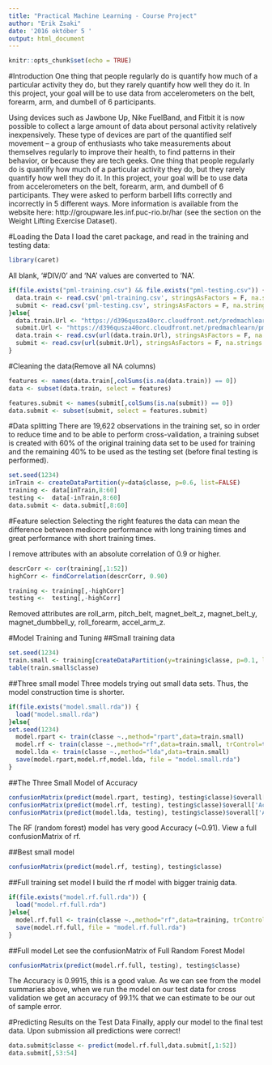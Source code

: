 ```yaml
---
title: "Practical Machine Learning - Course Project"
author: "Erik Zsaki"
date: '2016 október 5 '
output: html_document
---
```


```r
knitr::opts_chunk$set(echo = TRUE)
```

#Introduction
One thing that people regularly do is quantify how much of a particular activity they do, but they rarely quantify how well they do it. In this project, your goal will be to use data from accelerometers on the belt, forearm, arm, and dumbell of 6 participants.

Using devices such as Jawbone Up, Nike FuelBand, and Fitbit it is now possible to collect a large amount of data about personal activity relatively inexpensively. These type of devices are part of the quantified self movement – a group of enthusiasts who take measurements about themselves regularly to improve their health, to find patterns in their behavior, or because they are tech geeks. One thing that people regularly do is quantify how much of a particular activity they do, but they rarely quantify how well they do it. In this project, your goal will be to use data from accelerometers on the belt, forearm, arm, and dumbell of 6 participants. They were asked to perform barbell lifts correctly and incorrectly in 5 different ways. More information is available from the website here: http://groupware.les.inf.puc-rio.br/har (see the section on the Weight Lifting Exercise Dataset).

#Loading the Data
I load the caret package, and read in the training and testing data:
```r
library(caret)
```

All blank, '#DIV/0' and 'NA' values are converted to 'NA'. 
```r
if(file.exists("pml-training.csv") && file.exists("pml-testing.csv")) {
  data.train <- read.csv('pml-training.csv', stringsAsFactors = F, na.strings = c("", "NA", "#DIV/0!"))
  submit <- read.csv('pml-testing.csv', stringsAsFactors = F, na.strings = c("", "NA", "#DIV/0!"))
}else{
  data.train.Url <- "https://d396qusza40orc.cloudfront.net/predmachlearn/pml-training.csv"
  submit.Url <- "https://d396qusza40orc.cloudfront.net/predmachlearn/pml-testing.csv"
  data.train <- read.csv(url(data.train.Url), stringsAsFactors = F, na.strings = c("", "NA", "#DIV/0!"))
  submit <- read.csv(url(submit.Url), stringsAsFactors = F, na.strings = c("", "NA", "#DIV/0!"))
}
```

#Cleaning the data(Remove all NA columns)
```r
features <- names(data.train[,colSums(is.na(data.train)) == 0])
data <- subset(data.train, select = features)

features.submit <- names(submit[,colSums(is.na(submit)) == 0])
data.submit <- subset(submit, select = features.submit)
```

#Data splitting
There are 19,622 observations in the training set, so in order to reduce time and to be able to perform cross-validation, a training subset is created with 60% of the original training data set to be used for training and the remaining 40% to be used as the testing set (before final testing is performed).
```r
set.seed(1234)
inTrain <- createDataPartition(y=data$classe, p=0.6, list=FALSE)
training <- data[inTrain,8:60]
testing <-  data[-inTrain,8:60]
data.submit <- data.submit[,8:60]
```

#Feature selection
Selecting the right features the data can mean the difference between mediocre performance with long training times and great performance with short training times.

I remove attributes with an absolute correlation of 0.9 or higher. 
```r
descrCorr <- cor(training[,1:52])
highCorr <- findCorrelation(descrCorr, 0.90)

training <- training[,-highCorr]
testing <-  testing[,-highCorr]
```
Removed attributes are roll_arm, pitch_belt, magnet_belt_z, magnet_belt_y, magnet_dumbbell_y, roll_forearm, accel_arm_z. 

#Model Training and Tuning
##Small training data
```r
set.seed(1234)
train.small <- training[createDataPartition(y=training$classe, p=0.1, list=FALSE),]
table(train.small$classe)
```

##Three small model
Three models trying out small data sets. Thus, the model construction time is shorter.
```r
if(file.exists("model.small.rda")) {
  load("model.small.rda")
}else{
set.seed(1234)
  model.rpart <- train(classe ~.,method="rpart",data=train.small)
  model.rf <- train(classe ~.,method="rf",data=train.small, trControl=trainControl(method = "cv", number = 4), importance=T)
  model.lda <- train(classe ~.,method="lda",data=train.small)
  save(model.rpart,model.rf,model.lda, file = "model.small.rda")
}
```

##The Three Small Model of Accuracy
```r
confusionMatrix(predict(model.rpart, testing), testing$classe)$overall['Accuracy']
confusionMatrix(predict(model.rf, testing), testing$classe)$overall['Accuracy']
confusionMatrix(predict(model.lda, testing), testing$classe)$overall['Accuracy']
```
The RF (random forest) model has very good Accuracy (~0.91). View a full confusionMatrix of rf.

##Best small model
```r
confusionMatrix(predict(model.rf, testing), testing$classe)
```

##Full training set model
I build the rf model with bigger trainig data.
```r
if(file.exists("model.rf.full.rda")) {
  load("model.rf.full.rda")
}else{
  model.rf.full <- train(classe ~.,method="rf",data=training, trControl=trainControl(method = "cv", number = 4), importance=T)
  save(model.rf.full, file = "model.rf.full.rda")
}
```

##Full model
Let see the confusionMatrix of Full Random Forest Model
```r
confusionMatrix(predict(model.rf.full, testing), testing$classe)
```
The Accuracy  is 0.9915, this is a good value. As we can see from the model summaries above, when we run the model on our test data for cross validation we get an accuracy of 99.1% that we can estimate to be our out of sample error. 

#Predicting Results on the Test Data
Finally, apply our model to the final test data. Upon submission all predictions were correct! 
```r
data.submit$classe <- predict(model.rf.full,data.submit[,1:52])
data.submit[,53:54]
```

